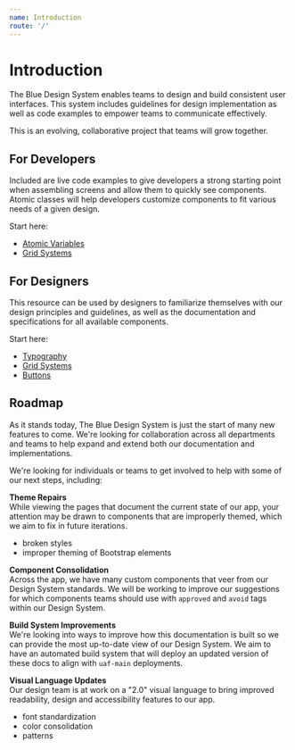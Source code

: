 ```yaml
---
name: Introduction
route: '/'
---
```


# Introduction

The Blue Design System enables teams to design and build consistent user interfaces. This system includes guidelines for design implementation as well as code examples to empower teams to communicate effectively.

This is an evolving, collaborative project that teams will grow together.

## For Developers
Included are live code examples to give developers a strong starting point when assembling screens and allow them to quickly see components. Atomic classes will help developers customize components to fit various needs of a given design.

Start here:
  - [Atomic Variables](/atomic)
  - [Grid Systems](/grid-system)

## For Designers
This resource can be used by designers to familiarize themselves with our design principles and guidelines, as well as the documentation and specifications for all available components.

Start here:
  - [Typography](/typography)
  - [Grid Systems](/grid-system)
  - [Buttons](/buttons)

## Roadmap

As it stands today, The Blue Design System is just the start of many new features to come. We're looking for collaboration across all departments and teams to help expand and extend both our documentation and implementations.

We're looking for individuals or teams to get involved to help with some of our next steps, including:

**Theme Repairs** <br />
While viewing the pages that document the current state of our app, your attention may be drawn to components that are improperly themed, which we aim to fix in future iterations.

- broken styles
- improper theming of Bootstrap elements

**Component Consolidation** <br />
Across the app, we have many custom components that veer from our Design System standards. We will be working to improve our suggestions for which components teams should use with `approved` and `avoid` tags within our Design System.

**Build System Improvements** <br />
We're looking into ways to improve how this documentation is built so we can provide the most up-to-date view of our Design System. We aim to have an automated build system that will deploy an updated version of these docs to align with `uaf-main` deployments.

**Visual Language Updates** <br />
Our design team is at work on a "2.0" visual language to bring improved readability, design and accessibility features to our app.

- font standardization
- color consolidation
- patterns
